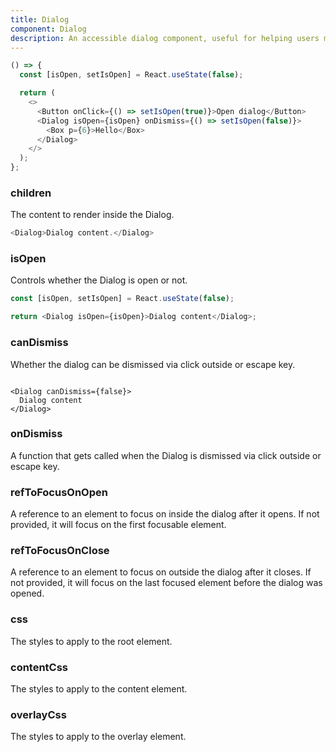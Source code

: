 ```yaml
---
title: Dialog
component: Dialog
description: An accessible dialog component, useful for helping users make decisions and to display critical information.
---
```


```js live wrapInFragment=false
() => {
  const [isOpen, setIsOpen] = React.useState(false);

  return (
    <>
      <Button onClick={() => setIsOpen(true)}>Open dialog</Button>
      <Dialog isOpen={isOpen} onDismiss={() => setIsOpen(false)}>
        <Box p={6}>Hello</Box>
      </Dialog>
    </>
  );
};
```

### children

The content to render inside the Dialog.

```js live
<Dialog>Dialog content.</Dialog>
```

### isOpen

Controls whether the Dialog is open or not.

```js
const [isOpen, setIsOpen] = React.useState(false);

return <Dialog isOpen={isOpen}>Dialog content</Dialog>;
```

### canDismiss

Whether the dialog can be dismissed via click outside or escape key.

```

<Dialog canDismiss={false}>
  Dialog content
</Dialog>
```

### onDismiss

A function that gets called when the Dialog is dismissed via click outside or escape key.

### refToFocusOnOpen

A reference to an element to focus on inside the dialog after it opens. If not provided, it will focus on the first focusable element.

### refToFocusOnClose

A reference to an element to focus on outside the dialog after it closes. If not provided, it will focus on the last focused element before the dialog was opened.

### css

The styles to apply to the root element.

### contentCss

The styles to apply to the content element.

### overlayCss

The styles to apply to the overlay element.
